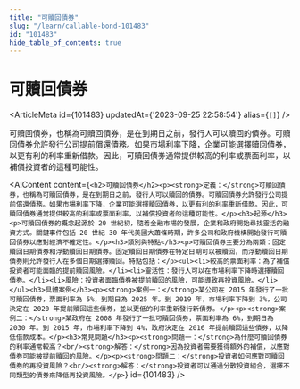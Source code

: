 ```yaml
---
title: "可贖回債券"
slug: "/learn/callable-bond-101483"
id: "101483"
hide_table_of_contents: true
---
```



# 可贖回債券

<ArticleMeta id={101483} updatedAt={'2023-09-25 22:58:54'} alias={`[]`} />
<div className='border-solid border-b border-t-0 my-4 border-[var(--ifm-color-gray-300)]' />

可贖回債券，也稱為可贖回債券，是在到期日之前，發行人可以贖回的債券。可贖回債券允許發行公司提前償還債務。如果市場利率下降，企業可能選擇贖回債券，以更有利的利率重新借款。因此，可贖回債券通常提供較高的利率或票面利率，以補償投資者的這種可能性。

<AIContent content={`<h2>可贖回債券</h2><p><strong>定義：</strong>可贖回債券，也稱為可贖回債券，是在到期日之前，發行人可以贖回的債券。可贖回債券允許發行公司提前償還債務。如果市場利率下降，企業可能選擇贖回債券，以更有利的利率重新借款。因此，可贖回債券通常提供較高的利率或票面利率，以補償投資者的這種可能性。</p><h3>起源</h3><p>可贖回債券的概念起源於 20 世紀初，隨着金融市場的發展，企業和政府開始尋找靈活的融資方式。關鍵事件包括 20 世紀 30 年代美國大蕭條時期，許多公司和政府機構開始發行可贖回債券以應對經濟不確定性。</p><h3>類別與特點</h3><p>可贖回債券主要分為兩類：固定贖回日期債券和浮動贖回日期債券。固定贖回日期債券在特定日期可以被贖回，而浮動贖回日期債券則允許發行人在多個日期選擇贖回。特點包括：</p><ul><li>較高的票面利率：為了補償投資者可能面臨的提前贖回風險。</li><li>靈活性：發行人可以在市場利率下降時選擇贖回債券。</li><li>風險：投資者面臨債券被提前贖回的風險，可能導致再投資風險。</li></ul><h3>具體案例</h3><p><strong>案例一：</strong>某公司在 2015 年發行了一批可贖回債券，票面利率為 5%，到期日為 2025 年。到 2019 年，市場利率下降到 3%，公司決定在 2020 年提前贖回這些債券，並以更低的利率重新發行新債券。</p><p><strong>案例二：</strong>某政府在 2008 年發行了一批可贖回債券，票面利率為 6%，到期日為 2030 年。到 2015 年，市場利率下降到 4%，政府決定在 2016 年提前贖回這些債券，以降低借款成本。</p><h3>常見問題</h3><p><strong>問題一：</strong>為什麼可贖回債券的利率通常較高？<br/><strong>解答：</strong>因為投資者需要獲得額外的補償，以應對債券可能被提前贖回的風險。</p><p><strong>問題二：</strong>投資者如何應對可贖回債券的再投資風險？<br/><strong>解答：</strong>投資者可以通過分散投資組合，選擇不同類型的債券來降低再投資風險。</p>`} id={101483} />
